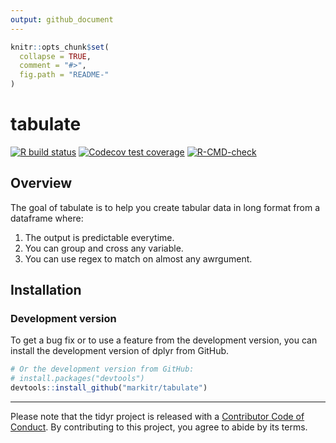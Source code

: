 ```yaml
---
output: github_document
---
```


<!-- README.md is generated from README.Rmd. Please edit that file -->

```r
knitr::opts_chunk$set(
  collapse = TRUE,
  comment = "#>",
  fig.path = "README-"
)
```

# tabulate


<!-- badges: start -->

[![R build status](https://github.com/markitr/tabulate/workflows/R-CMD-check/badge.svg)](https://github.com/markitr/tabulate/actions?workflow=R-CMD-check)
[![Codecov test coverage](https://codecov.io/gh/markitr/tabulate/branch/main/graph/badge.svg)](https://codecov.io/gh/markitr/tabulate?branch=main)
[![R-CMD-check](https://github.com/markitr/tabulate/workflows/R-CMD-check/badge.svg)](https://github.com/markitr/tabulate/actions)


<!-- badges: end -->

## Overview

The goal of tabulate is to help you create tabular data in long format from a dataframe where: 

1. The output is predictable everytime.
2. You can group and cross any variable. 
3. You can use regex to match on almost any awrgument.


## Installation

### Development version

To get a bug fix or to use a feature from the development version, you can install the development version of dplyr from GitHub.

```r
# Or the development version from GitHub:
# install.packages("devtools")
devtools::install_github("markitr/tabulate")
```


---

Please note that the tidyr project is released with a [Contributor Code of Conduct](docs/code_of_conduct.md). By contributing to this project, you agree to abide by its terms.
